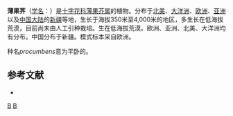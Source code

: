 {{Speciesbox 
| taxon = Hymenolobus procumbens
| authority =  ([[Linnaeus|Linnaeus]]) Nutt. ex Engl. et Prantl, 1973
| image =Hutchinsia procumbens.jpg
| synonyms = 
* ''Hymenolobus procumbens''
* ''Lepidium procumbens''
* ''Hutchinsia procumbens''
* ''Capsella procumbens''
}}
'''薄果荠'''（[[学名|学名]]：{{lang|la|''Hymenolobus procumbens''}}）是[[十字花科|十字花科]][[薄果芥属|薄果芥属]]的植物。分布于[[北美|北美]]、[[大洋洲|大洋洲]]、[[欧洲|欧洲]]、[[亚洲|亚洲]]以及[[中国大陆|中国大陆]]的[[新疆|新疆]]等地，生长于海拔350米至4,000米的地区，多生长在低海拔荒漠，目前尚未由人工引种栽培。生在低海拔荒漠。欧洲、亚洲、北美、大洋洲均有分布。中国分布于新疆。模式标本采自欧洲。

种名''procumbens''意为平卧的。

== 参考文献 ==
<div class="references-small">
* {{cite web| url =http://www.bioinfo.cn/db05/KmzwSpecies.php?action=view&id=5907| title =薄果荠| work =《中国高等植物数据库全库》| publisher =中国科学院微生物研究所| author =昆明植物研究所| accessdate =2009-02-26| deadurl =yes| archiveurl =https://web.archive.org/web/20160304235555/http://www.bioinfo.cn/db05/KmzwSpecies.php?action=view&id=5907| archivedate =2016-03-04}}
</div>
{{reflist}}
{{Taxonbar}}

[[Category:薄果荠属|B]]
[[Category:1973年描述的分类群|B]]